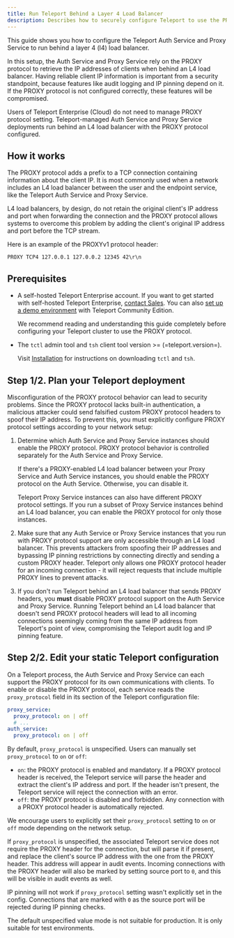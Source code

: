 ```yaml
---
title: Run Teleport Behind a Layer 4 Load Balancer
description: Describes how to securely configure Teleport to use the PROXY protocol so you can run the Auth Service and Proxy Service behind a layer 4 load balancer.
---
```


This guide shows you how to configure the Teleport Auth Service and Proxy
Service to run behind a layer 4 (l4) load balancer. 

In this setup, the Auth Service and Proxy Service rely on the PROXY protocol to
retrieve the IP addresses of clients when behind an L4 load balancer. Having
reliable client IP information is important from a security standpoint,
because features like audit logging and IP pinning depend on it. If the PROXY
protocol is not configured correctly, these features will be compromised.

<Notice type="note">

Users of Teleport Enterprise (Cloud) do not need to manage PROXY protocol
setting. Teleport-managed Auth Service and Proxy Service deployments run behind
an L4 load balancer with the PROXY protocol configured. 

</Notice>

## How it works

The PROXY protocol adds a prefix to a TCP connection containing information
about the client IP. It is most commonly used when a network includes an L4 load
balancer between the user and the endpoint service, like the Teleport Auth
Service and Proxy Service. 

L4 load balancers, by design, do not retain the original client's IP address and
port when forwarding the connection and the PROXY protocol allows systems to
overcome this problem by adding the client's original IP address and port before
the TCP stream.

Here is an example of the PROXYv1 protocol header:

```text
PROXY TCP4 127.0.0.1 127.0.0.2 12345 42\r\n
```

## Prerequisites

- A self-hosted Teleport Enterprise account. If you want to get started with
  self-hosted Teleport Enterprise, [contact
  Sales](https://goteleport.com/contact-us/). You can also [set up a demo
  environment](../index.mdx) with Teleport Community Edition.

  We recommend reading and understanding this guide completely before
  configuring your Teleport cluster to use the PROXY protocol.

- The `tctl` admin tool and `tsh` client tool version >= (=teleport.version=).

  Visit [Installation](../installation.mdx) for instructions on downloading
  `tctl` and `tsh`.

## Step 1/2. Plan your Teleport deployment

Misconfiguration of the PROXY protocol behavior can lead to security problems.
Since the PROXY protocol lacks built-in authentication, a malicious attacker
could send falsified custom PROXY protocol headers to spoof their IP address. To
prevent this, you must explicitly configure PROXY protocol settings according to
your network setup:

1. Determine which Auth Service and Proxy Service instances should enable the
   PROXY protocol. PROXY protocol behavior is controlled separately for the Auth
   Service and Proxy Service. 

   If there's a PROXY-enabled L4 load balancer between your Proxy Service and
   Auth Service instances, you should enable the PROXY protocol on the Auth
   Service. Otherwise, you can disable it.

   Teleport Proxy Service instances can also have different PROXY protocol
   settings. If you run a subset of Proxy Service instances behind an L4 load
   balancer, you can enable the PROXY protocol for only those instances.

1. Make sure that any Auth Service or Proxy Service instances that you run with
   PROXY protocol support are only accessible through an L4 load balancer. This
   prevents attackers from spoofing their IP addresses and bypassing IP pinning
   restrictions by connecting directly and sending a custom PROXY header.
   Teleport only allows one PROXY protocol header for an incoming connection -
   it will reject requests that include multiple PROXY lines to prevent attacks.

1. If you don't run Teleport behind an L4 load balancer that sends PROXY
   headers, you **must** disable PROXY protocol support on the Auth Service and
   Proxy Service. Running Teleport behind an L4 load balancer that doesn't send
   PROXY protocol headers will lead to all incoming connections seemingly coming
   from the same IP address from Teleport's point of view, compromising the
   Teleport audit log and IP pinning feature.

## Step 2/2. Edit your static Teleport configuration

On a Teleport process, the Auth Service and Proxy Service can each support the
PROXY protocol for its own communications with clients. To enable or disable the
PROXY protocol, each service reads the `proxy_protocol` field in its section of
the Teleport configuration file:

```yaml
proxy_service:
  proxy_protocol: on | off
  # ...
auth_service:
  proxy_protocol: on | off
```

By default,  `proxy_protocol` is unspecified. Users can manually set
`proxy_protocol` to `on` or `off`:
- `on`: the PROXY protocol is enabled and mandatory. If a PROXY protocol header
  is received, the Teleport service will parse the header and extract the
  client's IP address and port. If the header isn't present, the Teleport
  service will reject the connection with an error.
- `off`: the PROXY protocol is disabled and forbidden. Any connection with a
  PROXY protocol header is automatically rejected.

We encourage users to explicitly set their `proxy_protocol` setting to `on` or
`off` mode depending on the network setup. 

If `proxy_protocol` is unspecified, the associated Teleport service does not
require the PROXY header for the connection, but will parse it if present, and
replace the client's source IP address with the one from the PROXY header. This
address will appear in audit events. Incoming connections with the PROXY header
will also be marked by setting source port to `0`, and this will be visible in
audit events as well.

IP pinning will not work if `proxy_protocol` setting wasn't explicitly set in
the config. Connections that are marked with `0` as the source port will be
rejected during IP pinning checks.

<Notice type="danger">

The default unspecified value mode is not suitable for production. It is only
suitable for test environments. 

</Notice>

